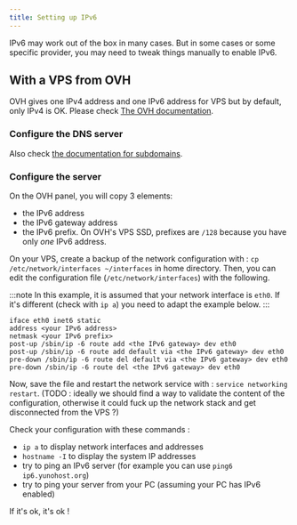 ```yaml
---
title: Setting up IPv6
---
```


IPv6 may work out of the box in many cases. But in some cases or some specific provider, you may need to tweak things manually to enable IPv6.

## With a VPS from OVH

OVH gives one IPv4 address and one IPv6 address for VPS but by default, only IPv4 is OK.
Please check [The OVH documentation](https://docs.ovh.com/gb/en/vps/configuring-ipv6/).

### Configure the DNS server

Also check [the documentation for subdomains](/admin/domains/dns_configuration).

### Configure the server

On the OVH panel, you will copy 3 elements:

- the IPv6 address
- the IPv6 gateway address
- the IPv6 prefix. On OVH's VPS SSD, prefixes are `/128` because you have only *one* IPv6 address.

On your VPS, create a backup of the network configuration with : `cp /etc/network/interfaces ~/interfaces` in home directory.
Then, you can edit the configuration file (`/etc/network/interfaces`) with the following.

:::note
In this example, it is assumed that your network interface is `eth0`. If it's different (check with `ip a`) you need to adapt the example below.
:::

```text
iface eth0 inet6 static
address <your IPv6 address>
netmask <your IPv6 prefix>
post-up /sbin/ip -6 route add <the IPv6 gateway> dev eth0
post-up /sbin/ip -6 route add default via <the IPv6 gateway> dev eth0
pre-down /sbin/ip -6 route del default via <the IPv6 gateway> dev eth0
pre-down /sbin/ip -6 route del <the IPv6 gateway> dev eth0
```

Now, save the file and restart the network service with : `service networking restart`. (TODO : ideally we should find a way to validate the content of the configuration, otherwise it could fuck up the network stack and get disconnected from the VPS ?)

Check your configuration with these commands :

- `ip a` to display network interfaces and addresses
- `hostname -I` to display the system IP addresses
- try to ping an IPv6 server (for example you can use `ping6 ip6.yunohost.org`)
- try to ping your server from your PC (assuming your PC has IPv6 enabled)

If it's ok, it's ok !

